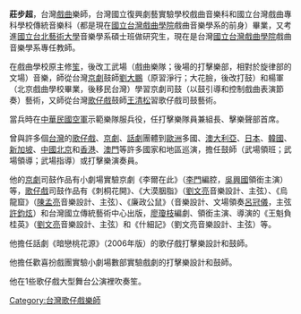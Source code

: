 {{vfd|沒有足夠的可靠資料來源能夠讓這個條目符合[[Wikipedia:關注度|Wikipedia:關注度]]中的標準|date=2022/06/17}}
{{Notability|3=Biographies|time=2022-05-18T04:51:33+00:00}}
{{BLP unsourced|time=2022-05-18T04:51:33+00:00}}
'''莊步超'''，台灣[[戲曲|戲曲]]樂師，台灣國立復興劇藝實驗學校戲曲音樂科和國立台灣戲曲專科學校傳統音樂科（都是現在[[國立台灣戲曲學院|國立台灣戲曲學院]]戲曲音樂學系的前身）畢業，又考進[[國立台北藝術大學|國立台北藝術大學]]音樂學系碩士班做研究生，現在是台灣[[國立台灣戲曲學院|國立台灣戲曲學院]]戲曲音樂學系專任教師。

在戲曲學校原主修[[笙|笙]]，後改工武場（戲曲樂隊；後場的打擊樂部，相對於旋律部的文場）音樂，師從台灣[[京劇|京劇]]鼓師[[劉大鵬|劉大鵬]]（原習淨行；大花臉，後改打鼓）和楊軍（北京戲曲學校畢業，後移民台灣）學習京劇司鼓（以鼓引導和控制戲曲表演節奏）藝術，又師從台灣[[歌仔戲|歌仔戲]]鼓師[[王清松|王清松]]習歌仔戲司鼓藝術。

當兵時在[[中華民國空軍|中華民國空軍]]示範樂隊服兵役，任打擊樂隊員兼組長、擊樂聲部首席。

曾與許多個[[台灣|台灣]]的[[歌仔戲|歌仔戲]]、[[京劇|京劇]]、[[話劇|話劇]]團體到[[歐洲|歐洲]]多國、[[澳大利亞|澳大利亞]]、[[日本|日本]]、[[韓國|韓國]]、[[新加坡|新加坡]]、[[中國|中國]][[北京|北京]]和[[香港|香港]]、[[澳門|澳門]]等許多國家和地區巡演，擔任鼓師（武場領班；武場領導；武場指導）或打擊樂演奏員。

他的[[京劇|京劇]]司鼓作品有小劇場實驗京劇《李爾在此》（[[李門|李門]]編腔，[[吳興國|吳興國]]領銜主演）等，[[歌仔戲|歌仔戲]]司鼓作品有《刺桐花開》、《大漠胭脂》（[[劉文亮|劉文亮]]音樂設計、主弦）、《烏龍窟》（[[陳孟亮|陳孟亮]]音樂設計、主弦）、《廉政公鼠》（音樂設計、文場領奏[[呂冠儀|呂冠儀]]，主弦[[許鈞炫|許鈞炫]]）和台灣國立傳統藝術中心出版，[[廖瓊枝|廖瓊枝]]編劇、領銜主演、導演的《王魁負桂英》（[[劉文亮|劉文亮]]音樂設計、主弦）和《什細記》（劉文亮音樂設計、主弦）等。

他擔任話劇《暗戀桃花源》（2006年版）的歌仔戲打擊樂設計和鼓師。

他擔任歡喜扮戲團實驗小劇場數部實驗戲劇的打擊樂設計和鼓師。

他在1些歌仔戲大型舞台公演裡吹奏笙。

[[Category:台灣歌仔戲樂師|Category:台灣歌仔戲樂師]]